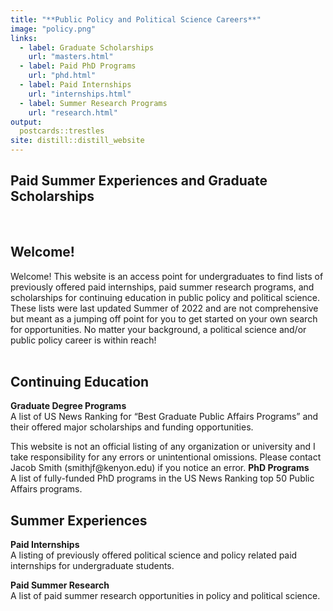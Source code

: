 ```yaml
---
title: "**Public Policy and Political Science Careers**"
image: "policy.png"
links:
  - label: Graduate Scholarships
    url: "masters.html"
  - label: Paid PhD Programs
    url: "phd.html"
  - label: Paid Internships
    url: "internships.html"
  - label: Summer Research Programs
    url: "research.html"
output:
  postcards::trestles
site: distill::distill_website
---
```


## **Paid Summer Experiences and Graduate Scholarships**
\

## Welcome!

Welcome! This website is an access point for undergraduates to find lists of previously offered paid internships, paid summer research programs, and scholarships for continuing education in public policy and political science. These lists were last updated Summer of 2022 and are not comprehensive but meant as a jumping off point for you to get started on your own search for opportunities. No matter your background, a political science and/or public policy career is within reach!
\
\

## Continuing Education

**Graduate Degree Programs**
\
A list of US News Ranking for "Best Graduate Public Affairs Programs" and their offered major scholarships and funding opportunities. 
\

This website is not an official listing of any organization or university and I take responsibility for any errors or unintentional omissions. Please contact Jacob Smith (smithjf@kenyon.edu) if you notice an error.
**PhD Programs**
\
A list of fully-funded PhD programs in the US News Ranking top 50 Public Affairs programs.
\

## Summer Experiences

**Paid Internships**
\
A listing of previously offered political science and policy related paid internships for undergraduate students.

**Paid Summer Research**
\
A list of paid summer research opportunities in policy and political science.
